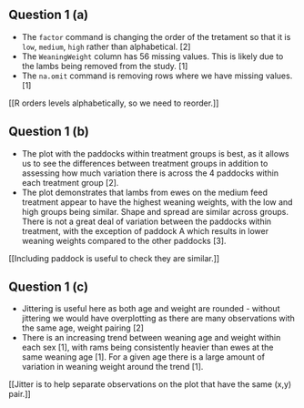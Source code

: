 ## Question 1 (a)

- The `factor` command is changing the order of the tretament so that it is `low`, `medium`, `high` rather than alphabetical. [2]
- The `WeaningWeight` column has 56 missing values. This is likely due to the lambs being removed from the study. [1]
- The `na.omit` command is removing rows where we have missing values. [1]

[[R orders levels alphabetically, so we need to reorder.]]

## Question 1 (b)

- The plot with the paddocks within treatment groups is best, as it allows us to see the differences between treatment groups in addition to assessing how much variation there is across the 4 paddocks within each treatment group [2].
- The plot demonstrates that lambs from ewes on the medium feed treatment appear to have the highest weaning weights, with the low and high groups being similar. Shape and spread are similar across groups. There is not a great deal of variation between the paddocks within treatment, with the exception of paddock A which results in lower weaning weights compared to the other paddocks [3].

[[Including paddock is useful to check they are similar.]]

## Question 1 (c)

- Jittering is useful here as both age and weight are rounded - without jittering we would have overplotting as there are many observations with the same age, weight pairing [2]
- There is an increasing trend between weaning age and weight within each sex [1], with rams being consistently heavier than ewes at the same weaning age [1]. For a given age there is a large amount of variation in weaning weight around the trend [1].

[[Jitter is to help separate observations on the plot that have the same (x,y) pair.]]